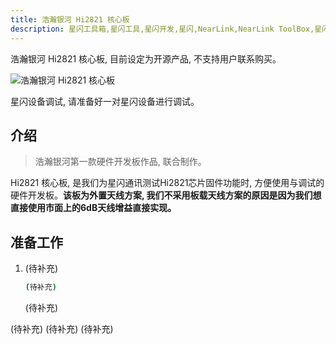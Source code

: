 ```yaml
---
title: 浩瀚银河 Hi2821 核心板
description: 星闪工具箱,星闪工具,星闪开发,星闪,NearLink,NearLink ToolBox,星闪工具箱入门指南,浩瀚银河,Hi2821
---
```


<Aside type="danger" title="警告">浩瀚银河 Hi2821 核心板, 目前设定为开源产品, 不支持用户联系购买。</Aside>

![浩瀚银河 Hi2821 核心板](https://s2.loli.net/2025/01/18/9ijPcbEtqvBVMO8.png)

<LinkCard title="Haohanyh Hi2821 核心板" description="浩瀚银河首款硬件开发板产品, Github开源全部资料" href="https://github.com/Hny0305Lin/Hi2821_Dev_Board" target="_blank"/>

<Aside type="caution" title="警告">星闪设备调试, 请准备好一对星闪设备进行调试。</Aside>

## 介绍

> 浩瀚银河第一款硬件开发板作品, 联合制作。

Hi2821 核心板, 是我们为星闪通讯测试Hi2821芯片固件功能时, 方便使用与调试的硬件开发板。**该板为外置天线方案, 我们不采用板载天线方案的原因是因为我们想直接使用市面上的6dB天线增益直接实现。**

## 准备工作

<Tabs>
  <TabItem label="测试固件">
  <Steps>

1. (待补充)

    ```bash
    (待补充)
    ```
    (待补充)
  </Steps>
  </TabItem>
  <TabItem label="星闪聊天(WebUI)">
    (待补充)
  </TabItem>
  <TabItem label="星闪聊天(Android)">
    (待补充)
  </TabItem>
  <TabItem label="星闪聊天(Qt 嵌入式)">
    (待补充)
  </TabItem>
</Tabs>